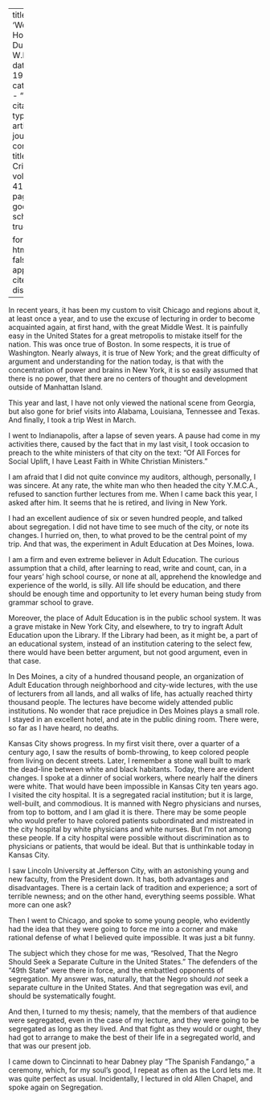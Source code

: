 
---
title: 'Westward Ho'
author: Du Bois, W.E.B.
date: May 1934
categories: 
  - ""
citation: 
  type: article-journal
  container-title: The Crisis
  volume: 41
  issue: 5
  page: 148
google-scholar: true

format:
  html:
    toc: false
    appendix-cite-as: display
---


In recent years, it has been my custom to visit Chicago and regions about it, at least once a year, and to use the excuse of lecturing in order to become acquainted again, at first hand, with the great Middle West. It is painfully easy in the United States for a great metropolis to mistake itself for the nation. This was once true of Boston. In some respects, it is true of Washington. Nearly always, it is true of New York; and the great difficulty of argument and understanding for the nation today, is that with the concentration of power and brains in New York, it is so easily assumed that there is no power, that there are no centers of thought and development outside of Manhattan Island.

This year and last, I have not only viewed the national scene from Georgia, but also gone for brief visits into Alabama, Louisiana, Tennessee and Texas. And finally, I took a trip West in March.

I went to Indianapolis, after a lapse of seven years. A pause had come in my activities there, caused by the fact that in my last visit, I took occasion to preach to the white ministers of that city on the text: "Of All Forces for Social Uplift, I have Least Faith in White Christian Ministers."

I am afraid that I did not quite convince my auditors, although, personally, I was sincere. At any rate, the white man who then headed the city Y.M.C.A., refused to sanction further lectures from me. When I came back this year, I asked after him. It seems that he is retired, and living in New York.

I had an excellent audience of six or seven hundred people, and talked about segregation. I did not have time to see much of the city, or note its changes. I hurried on, then, to what proved to be the central point of my trip. And that was, the experiment in Adult Education at Des Moines, Iowa.

I am a firm and even extreme believer in Adult Education. The curious assumption that a child, after learning to read, write and count, can, in a four years' high school course, or none at all, apprehend the knowledge and experience of the world, is silly. All life should be education, and there should be enough time and opportunity to let every human being study from grammar school to grave.

Moreover, the place of Adult Education is in the public school system. It was a grave mistake in New York City, and elsewhere, to try to ingraft Adult Education upon the Library. If the Library had been, as it might be, a part of an educational system, instead of an institution catering to the select few, there would have been better argument, but not good argument, even in that case.

In Des Moines, a city of a hundred thousand people, an organization of Adult Education through neighborhood and city-wide lectures, with the use of lecturers from all lands, and all walks of life, has actually reached thirty thousand people. The lectures have become widely attended public institutions. No wonder that race prejudice in Des Moines plays a small role. I stayed in an excellent hotel, and ate in the public dining room. There were, so far as I have heard, no deaths.

Kansas City shows progress. In my first visit there, over a quarter of a century ago, I saw the results of bomb-throwing, to keep colored people from living on decent streets. Later, I remember a stone wall built to mark the dead-line between white and black habitants. Today, there are evident changes. I spoke at a dinner of social workers, where nearly half the diners were white. That would have been impossible in Kansas City ten years ago. I visited the city hospital. It is a segregated racial institution; but it is large, well-built, and commodious. It is manned with Negro physicians and nurses, from top to bottom, and I am glad it is there. There may be some people who would prefer to have colored patients subordinated and mistreated in the city hospital by white physicians and white nurses. But I'm not among these people. If a city hospital were possible without discrimination as to physicians or patients, that would be ideal. But that is unthinkable today in Kansas City.

I saw Lincoln University at Jefferson City, with an astonishing young and new faculty, from the President down. It has, both advantages and disadvantages. There is a certain lack of tradition and experience; a sort of terrible newness; and on the other hand, everything seems possible. What more can one ask?

Then I went to Chicago, and spoke to some young people, who evidently had the idea that they were going to force me into a corner and make rational defense of what I believed quite impossible. It was just a bit funny.

The subject which they chose for me was, "Resolved, That the Negro Should Seek a Separate Culture in the United States." The defenders of the "49th State" were there in force, and the embattled opponents of segregation. My answer was, naturally, that the Negro should *not* seek a separate culture in the United States. And that segregation was evil, and should be systematically fought.

And then, I turned to my thesis; namely, that the members of that audience were segregated, even in the case of my lecture, and they were going to be segregated as long as they lived. And that fight as they would or ought, they had got to arrange to make the best of their life in a segregated world, and that was our present job.

I came down to Cincinnati to hear Dabney play "The Spanish Fandango," a ceremony, which, for my soul's good, I repeat as often as the Lord lets me. It was quite perfect as usual. Incidentally, I lectured in old Allen Chapel, and spoke again on Segregation.

